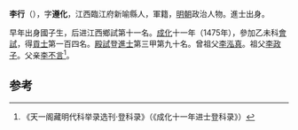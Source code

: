 '''李行'''（{{bd|1435年||？}}），字'''遵化'''，江西臨江府新喻縣人，軍籍，[[明朝|明朝]]政治人物。進士出身。

早年出身國子生，后进江西鄉試第十一名。[[成化|成化]]十一年（1475年），參加乙未科[[會試|會試]]，得[[貢士|貢士]]第一百四名。[[殿試|殿試]]登[[進士|進士]]第三甲第九十名。曾祖父[[李泓真|李泓真]]。祖父[[李政子|李政子]]。父亲[[李不言|李不言]]<ref>《天一阁藏明代科举录选刊·登科录》（《成化十一年进士登科录》）</ref>。

==参考==
{{reflist}}
{{明朝人物小作品}}
{{成化十一年乙未科殿試金榜}}
